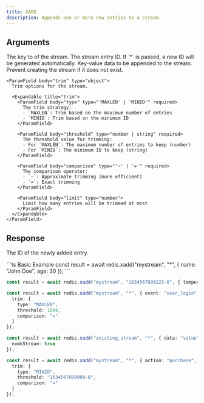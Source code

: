 ```yaml
---
title: XADD
description: Appends one or more new entries to a stream.
---
```


## Arguments

<ParamField body="key" type="string" required>
  The key to of the stream.
</ParamField>

<ParamField body="id" type="string | *" required>
  The stream entry ID. If `*` is passed, a new ID will be generated
  automatically.
</ParamField>

<ParamField body="entries" type="Record<string, unknown>" required>
  Key-value data to be appended to the stream.
</ParamField>

<ParamField body="options" type="object">
  <Expandable title="properties">
    <ParamField body="nomkStream" type="boolean">
      Prevent creating the stream if it does not exist.
    </ParamField>
    
    <ParamField body="trim" type="object">
      Trim options for the stream.

      <Expandable title="trim">
        <ParamField body="type" type="'MAXLEN' | 'MINID'" required>
          The trim strategy:
          - `MAXLEN`: Trim based on the maximum number of entries
          - `MINID`: Trim based on the minimum ID
        </ParamField>

        <ParamField body="threshold" type="number | string" required>
          The threshold value for trimming:
          - For `MAXLEN`: The maximum number of entries to keep (number)
          - For `MINID`: The minimum ID to keep (string)
        </ParamField>
        
        <ParamField body="comparison" type="'~' | '='" required>
          The comparison operator:
          - `~`: Approximate trimming (more efficient)
          - `=`: Exact trimming
        </ParamField>
        
        <ParamField body="limit" type="number">
          Limit how many entries will be trimmed at most
        </ParamField>
      </Expandable>
    </ParamField>
  </Expandable>
</ParamField>

## Response

<ResponseField type="string">The ID of the newly added entry.</ResponseField>

<RequestExample>
```ts Basic Example
const result = await redis.xadd("mystream", "*", { name: "John Doe", age: 30 });
```

```ts With Custom ID
const result = await redis.xadd("mystream", "1634567890123-0", { temperature: 25.5, humidity: 60 });
```

```ts Trimming with MAXLEN
const result = await redis.xadd("mystream", "*", { event: "user_login", user_id: "12345" }, {
  trim: {
    type: "MAXLEN",
    threshold: 1000,
    comparison: "="
  }
});
```

```ts Prevent Stream Creation
const result = await redis.xadd("existing_stream", "*", { data: "value" }, {
  nomkStream: true
});
```

```ts Trimming with MINID
const result = await redis.xadd("mystream", "*", { action: "purchase", amount: 99.99 }, {
  trim: {
    type: "MINID",
    threshold: "1634567890000-0",
    comparison: "="
  }
});
```
</RequestExample>

